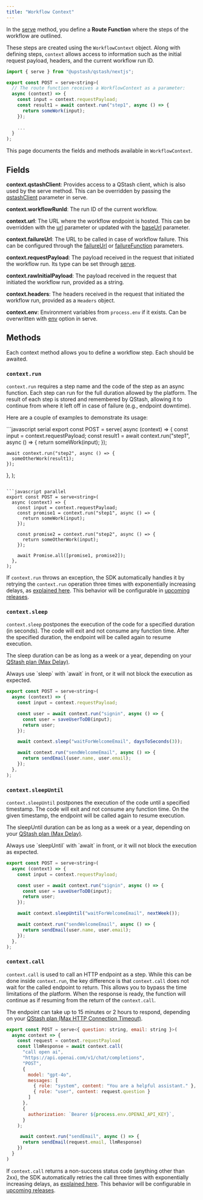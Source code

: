 ```yaml
---
title: "Workflow Context"
---
```


In the [serve](https://upstash-workflows.mintlify.app/qstash/workflows/basics/serve) method, you define a **Route Function** where the steps of the workflow are outlined.

These steps are created using the `WorkflowContext` object. Along with defining steps, `context` allows access to information such as the initial request payload, headers, and the current workflow run ID.

```javascript
import { serve } from "@upstash/qstash/nextjs";

export const POST = serve<string>(
  // The route function receives a WorkflowContext as a parameter:
  async (context) => {
    const input = context.requestPayload;
    const result1 = await context.run("step1", async () => {
      return someWork(input);
    });
    
    ...
  }
);
```

This page documents the fields and methods available in `WorkflowContext`.

## Fields

**context.qstashClient**: Provides access to a QStash client, which is also used by the serve method. This can be overridden by passing the [qstashClient](/qstash/workflow/basics/serve#qstashclient) parameter in serve.

**context.workflowRunId**: The run ID of the current workflow.

**context.url**: The URL where the workflow endpoint is hosted. This can be overridden with the [url](/qstash/workflow/basics/serve#url) parameter or updated with the [baseUrl](/qstash/workflow/basics/serve#baseUrl) parameter.

**context.failureUrl**: The URL to be called in case of workflow failure. This can be configured through the [failureUrl](/qstash/workflow/basics/serve#failureurl) or [failureFunction](/qstash/workflow/basics/serve#failurefunction) parameters.

**context.requestPayload**: The payload received in the request that initiated the workflow run. Its type can be set through [serve](https://upstash-workflows.mintlify.app/qstash/workflows/basics/serve).

**context.rawInitialPayload**: The payload received in the request that initiated the workflow run, provided as a string.

**context.headers**: The headers received in the request that initiated the workflow run, provided as a `Headers` object.

**context.env**: Environment variables from `process.env` if it exists. Can be overwritten with [env]((/qstash/workflows/basics/serve#env)) option in serve.

## Methods

Each context method allows you to define a workflow step. Each should be awaited.

### `context.run`

`context.run` requires a step name and the code of the step as an async function. Each step can run for the full duration allowed by the platform. The result of each step is stored and remembered by QStash, allowing it to continue from where it left off in case of failure (e.g., endpoint downtime).

Here are a couple of examples to demonstrate its usage:

<CodeGroup>
```javascript serial
export const POST = serve<string>(
  async (context) => {
    const input = context.requestPayload;
    const result1 = await context.run("step1", async () => {
      return someWork(input);
    });

    await context.run("step2", async () => {
      someOtherWork(result1);
    });
  },
);
```

```javascript parallel
export const POST = serve<string>(
  async (context) => {
    const input = context.requestPayload;
    const promise1 = context.run("step1", async () => {
      return someWork(input);
    });

    const promise2 = context.run("step2", async () => {
      return someOtherWork(input);
    });

    await Promise.all([promise1, promise2]);
  },
);
```
</CodeGroup>

If `context.run` throws an exception, the SDK automatically handles it by retrying the `context.run` operation three times with exponentially increasing delays, as [explained here](/qstash/features/retry). This behavior will be configurable in [upcoming releases](/qstash/workflow/roadmap).

### `context.sleep`

`context.sleep` postpones the execution of the code for a specified duration (in seconds). The code will exit and not consume any function time. After the specified duration, the endpoint will be called again to resume execution.

The sleep duration can be as long as a week or a year, depending on your [QStash plan (Max Delay)](https://upstash.com/pricing/qstash).

<Warning>
Always use `sleep` with `await` in front, or it will not block the execution as expected.
</Warning>

```javascript
export const POST = serve<string>(
  async (context) => {
    const input = context.requestPayload;

    const user = await context.run("signin", async () => {
      const user = saveUserToDB(input);
      return user;
    });

    await context.sleep("waitForWelcomeEmail", daysToSeconds(3));

    await context.run("sendWelcomeEmail", async () => {
      return sendEmail(user.name, user.email);
    });
  },
);
```

### `context.sleepUntil`

`context.sleepUntil` postpones the execution of the code until a specified timestamp. The code will exit and not consume any function time. On the given timestamp, the endpoint will be called again to resume execution.

The sleepUntil duration can be as long as a week or a year, depending on your [QStash plan (Max Delay)](https://upstash.com/pricing/qstash).

<Warning>
Always use `sleepUntil` with `await` in front, or it will not block the execution as expected. 
</Warning>

```javascript
export const POST = serve<string>(
  async (context) => {
    const input = context.requestPayload;

    const user = await context.run("signin", async () => {
      const user = saveUserToDB(input);
      return user;
    });

    await context.sleepUntil("waitForWelcomeEmail", nextWeek());

    await context.run("sendWelcomeEmail", async () => {
      return sendEmail(user.name, user.email);
    });
  },
);
```

### `context.call`

`context.call` is used to call an HTTP endpoint as a step. While this can be done inside `context.run`, the key difference is that `context.call` does not wait for the called endpoint to return. This allows you to bypass the time limitations of the platform. When the response is ready, the function will continue as if resuming from the return of the `context.call`.

The endpoint can take up to 15 minutes or 2 hours to respond, depending on your [QStash plan (Max HTTP Connection Timeout)](https://upstash.com/pricing/qstash).

```javascript
export const POST = serve<{ question: string, email: string }>(
  async context => {
    const request = context.requestPayload
    const llmResponse = await context.call(
      "call open ai",
      "https://api.openai.com/v1/chat/completions",
      "POST", 
      {
        model: "gpt-4o",
        messages: [
          { role: "system", content: "You are a helpful assistant." },
          { role: "user", content: request.question }
        ]
      },
      {
        authorization: `Bearer ${process.env.OPENAI_API_KEY}`,
      }
    );

     await context.run("sendEmail", async () => {
      return sendEmail(request.email, llmResponse)
    })
  }
)
```

If `context.call` returns a non-success status code (anything other than 2xx), the SDK automatically retries the call three times with exponentially increasing delays, as [explained here](/qstash/features/retry). This behavior will be configurable in [upcoming releases](/qstash/workflow/roadmap).
